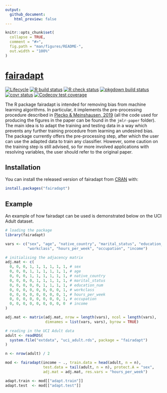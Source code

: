```yaml
---
output:
  github_document:
    html_preview: false
---
```


<!-- README.md is generated from README.Rmd. Please edit that file -->

```r
knitr::opts_chunk$set(
  collapse = TRUE,
  comment = "#>",
  fig.path = "man/figures/README-",
  out.width = "100%"
)
```

# [fairadapt](https://dplecko.github.io/fairadapt/)

<!-- badges: start -->
[![Lifecycle](https://img.shields.io/badge/lifecycle-stable-brightgreen.svg)](https://lifecycle.r-lib.org/articles/stages.html#stable)
[![R build status](https://github.com/dplecko/fairadapt/workflows/build/badge.svg)](https://github.com/dplecko/fairadapt/actions?query=workflow%3Abuild)
[![R check status](https://github.com/dplecko/fairadapt/workflows/check/badge.svg)](https://github.com/dplecko/fairadapt/actions?query=workflow%3Acheck)
[![pkgdown build status](https://github.com/dplecko/fairadapt/workflows/pkgdown/badge.svg)](https://github.com/dplecko/fairadapt/actions?query=workflow%3Apkgdown)
[![covr status](https://github.com/dplecko/fairadapt/workflows/coverage/badge.svg)](https://github.com/dplecko/fairadapt/actions?query=workflow%3Acoverage)
[![Codecov test coverage](https://codecov.io/gh/dplecko/fairadapt/branch/master/graph/badge.svg?token=8A0EL5N4RE)](https://codecov.io/gh/dplecko/fairadapt)
<!-- badges: end -->

The R package fairadapt is intended for removing bias from machine learning algorithms. In particular, it implements the pre-processing procedure described in [Plecko & Meinshausen, 2019](https://arxiv.org/abs/1911.06685) (all the code used for producing the figures in the paper can be found in the `jmlr-paper` folder). The main idea is to adapt the training and testing data in a way which prevents any further training procedure from learning an undesired bias. The package currently offers the pre-processing step, after which the user can use the adapted data to train any classifier. However, some caution on the training step is still advised, so for more involved applications with resolving variables, the user should refer to the original paper.

## Installation

You can install the released version of fairadapt from [CRAN](https://CRAN.R-project.org) with:

```r
install.packages("fairadapt")
```

## Example

<!-- example could be expanded to show bias before correction -->
<!-- add plot of adj.mat? visualization of how data changed? -->

An example of how fairadapt can be used is demonstrated below on the UCI Adult dataset.

```r
# loading the package
library(fairadapt)

vars <- c("sex", "age", "native_country", "marital_status", "education_num",
          "workclass", "hours_per_week", "occupation", "income")

# initialising the adjacency matrix
adj.mat <- c(
  0, 0, 0, 1, 1, 1, 1, 1, 1, # sex
  0, 0, 0, 1, 1, 1, 1, 1, 1, # age
  0, 0, 0, 1, 1, 1, 1, 1, 1, # native_country
  0, 0, 0, 0, 1, 1, 1, 1, 1, # marital_status
  0, 0, 0, 0, 0, 1, 1, 1, 1, # education_num
  0, 0, 0, 0, 0, 0, 0, 0, 1, # workclass
  0, 0, 0, 0, 0, 0, 0, 0, 1, # hours_per_week
  0, 0, 0, 0, 0, 0, 0, 0, 1, # occupation
  0, 0, 0, 0, 0, 0, 0, 0, 0  # income
)

adj.mat <- matrix(adj.mat, nrow = length(vars), ncol = length(vars),
                  dimnames = list(vars, vars), byrow = TRUE)

# reading in the UCI Adult data
adult <- readRDS(
  system.file("extdata", "uci_adult.rds", package = "fairadapt")
)

n <- nrow(adult) / 2

mod <- fairadapt(income ~ ., train.data = head(adult, n = n),
                 test.data = tail(adult, n = n), protect.A = "sex",
                 adj.mat = adj.mat, res.vars = "hours_per_week")

adapt.train <- mod[["adapt.train"]]
adapt.test  <- mod[["adapt.test"]]
```
